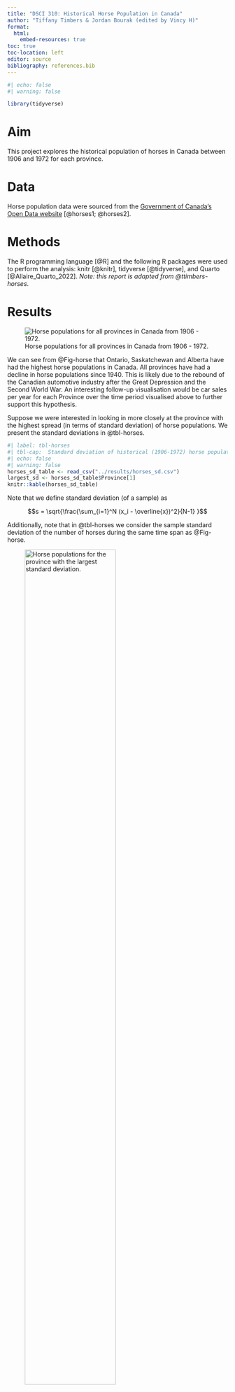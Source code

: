 ```yaml
---
title: "DSCI 310: Historical Horse Population in Canada"
author: "Tiffany Timbers & Jordan Bourak (edited by Vincy H)"
format: 
  html:
    embed-resources: true
toc: true
toc-location: left
editor: source
bibliography: references.bib
---
```


```r
#| echo: false
#| warning: false

library(tidyverse)
```

# Aim

This project explores the historical population of horses in Canada between 1906 and 1972 for each province.

# Data

Horse population data were sourced from the [Government of Canada's Open Data website](http://open.canada.ca/en/open-data) [@horses1; @horses2].

# Methods

The R programming language [@R] and the following R packages were used to perform the analysis: knitr [@knitr], tidyverse [@tidyverse], and Quarto [@Allaire_Quarto_2022]. *Note: this report is adapted from @ttimbers-horses*.

# Results

![Horse populations for all provinces in Canada from 1906 - 1972.](../results/horse_pops_plot.png){#fig-horse fig-env="figure*"}

We can see from @Fig-horse that Ontario, Saskatchewan and Alberta have had the highest horse populations in Canada. All provinces have had a decline in horse populations since 1940. This is likely due to the rebound of the Canadian automotive industry after the Great Depression and the Second World War. An interesting follow-up visualisation would be car sales per year for each Province over the time period visualised above to further support this hypothesis.

Suppose we were interested in looking in more closely at the province with the highest spread (in terms of standard deviation) of horse populations. We present the standard deviations in @tbl-horses.

```r
#| label: tbl-horses
#| tbl-cap:  Standard deviation of historical (1906-1972) horse populations for each Canadian province. 
#| echo: false
#| warning: false
horses_sd_table <- read_csv("../results/horses_sd.csv")
largest_sd <- horses_sd_table$Province[1]
knitr::kable(horses_sd_table)
```

Note that we define standard deviation (of a sample) as

$$s = \sqrt{\frac{\sum_{i=1}^N (x_i - \overline{x})^2}{N-1} }$$

Additionally, note that in @tbl-horses we consider the sample standard deviation of the number of horses during the same time span as @Fig-horse.

![Horse populations for the province with the largest standard deviation.](../results/horse_pop_plot_largest_sd.png){#fig-largesthorse fig-env="figure*" width="70%" fig-align="center"}

In @Fig-largesthorse we zoom in and look at the province of `{r} largest_sd`, which had the largest spread of values in terms of standard deviation.

# References
